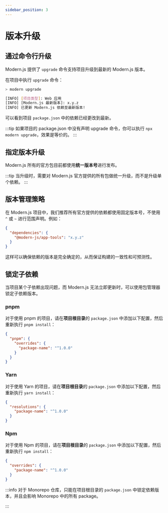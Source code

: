 ```yaml
---
sidebar_position: 3
---
```


# 版本升级

## 通过命令行升级

Modern.js 提供了 `upgrade` 命令支持项目升级到最新的 Modern.js 版本。

在项目中执行 `upgrade` 命令：


<PackageManagerTabs command="run upgrade" />

```bash
> modern upgrade

[INFO] [项目类型]: Web 应用
[INFO] [Modern.js 最新版本]: x.y.z
[INFO] 已更新 Modern.js 依赖至最新版本!
```

可以看到项目 `package.json` 中的依赖已经更改到最新。

:::tip
如果项目的 package.json 中没有声明 upgrade 命令，你可以执行 `npx modern upgrade`，效果是等价的。
:::

## 指定版本升级

Modern.js 所有的官方包目前都使用**统一版本号**进行发布。


<ReleaseNote />

:::tip
当升级时，需要对 Modern.js 官方提供的所有包做统一升级，而不是升级单个依赖。
:::

## 版本管理策略

在 Modern.js 项目中，我们推荐所有官方提供的依赖都使用固定版本号，不使用 `^` 或 `~` 进行范围声明。例如：

```json
{
  "dependencies": {
    "@modern-js/app-tools": "x.y.z"
  }
}
```

这样可以确保依赖的版本是完全确定的，从而保证构建的一致性和可预测性。


## 锁定子依赖

当项目某个子依赖出现问题，而 Modern.js 无法立即更新时，可以使用包管理器锁定子依赖版本。

### pnpm

对于使用 pnpm 的项目，请在**项目根目录**的 `package.json` 中添加以下配置，然后重新执行 `pnpm install`：

```json title="package.json"
{
  "pnpm": {
    "overrides": {
      "package-name": "^1.0.0"
    }
  }
}
```

### Yarn

对于使用 Yarn 的项目，请在**项目根目录**的 `package.json` 中添加以下配置，然后重新执行 `yarn install`：

```json title="package.json"
{
  "resolutions": {
    "package-name": "^1.0.0"
  }
}
```

### Npm

对于使用 Npm 的项目，请在**项目根目录**的 `package.json` 中添加以下配置，然后重新执行 `npm install`：

```json title="package.json"
{
  "overrides": {
    "package-name": "^1.0.0"
  }
}
```

:::info
对于 Monorepo 仓库，只能在项目根目录的 `package.json` 中锁定依赖版本，并且会影响 Monorepo 中的所有 package。

:::

